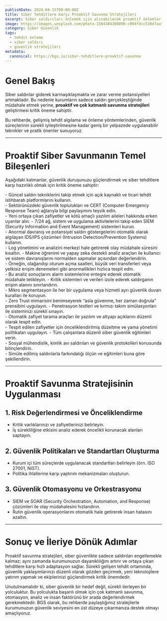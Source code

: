 ```yaml
---
publishDate: 2024-04-15T00:00:00Z
title: Siber Tehditlere Karşı Proaktif Savunma Stratejileri
excerpt: Siber saldırıları önlemek için alınabilecek proaktif önlemler ve gelişmiş tehdit algılama yöntemleri üzerine kapsamlı bir rehber.
image: https://images.unsplash.com/photo-1504384308090-c894fdcc538d?auto=format&fit=crop&w=1650&q=80
category: Siber Güvenlik
tags:
  - tehdit önleme
  - siber saldırı
  - güvenlik stratejileri
metadata:
  canonical: https://bgs.io/siber-tehditlere-proaktif-savunma
---
```



# Genel Bakış

Siber saldırılar giderek karmaşıklaşmakta ve zarar verme potansiyelleri artmaktadır. Bu nedenle kurumların sadece saldırı gerçekleştiğinde müdahale etmek yerine, **proaktif ve çok katmanlı savunma stratejileri** geliştirmesi kritik öneme sahiptir.

Bu rehberde, gelişmiş tehdit algılama ve önleme yöntemlerinden, güvenlik süreçlerinin sürekli iyileştirilmesine kadar geniş bir yelpazede uygulanabilir teknikler ve pratik öneriler sunuyoruz.

---

# Proaktif Siber Savunmanın Temel Bileşenleri

Aşağıdaki katmanlar, güvenlik duruşunuzu güçlendirmek ve siber tehditlere karşı hazırlıklı olmak için kritik öneme sahiptir:

<DListItem dt="Tehdit İstihbaratı ve Bilgi Paylaşımı">
  - Güncel saldırı tekniklerini takip etmek için açık kaynaklı ve ticari tehdit istihbaratı platformlarını kullanın.<br />
  - Sektörünüzdeki güvenlik toplulukları ve CERT (Computer Emergency Response Team) ağlarıyla bilgi paylaşımını teşvik edin.<br />
  - Yeni ortaya çıkan zafiyetler ve kötü amaçlı yazılım aileleri hakkında erken uyarılar alın.
</DListItem>

<DListItem dt="Sürekli Güvenlik İzleme (Continuous Monitoring)">
  - 7/24 ağ, sistem ve uygulama aktivitelerini takip eden SIEM (Security Information and Event Management) sistemleri kurun.<br />
  - Anormal davranış ve potansiyel saldırı göstergelerini otomatik olarak algılayan IDS/IPS çözümleri (Intrusion Detection/Prevention Systems) kullanın.<br />
  - Log yönetimini ve analizini merkezi hale getirerek olay müdahale süresini kısaltın.
</DListItem>

<DListItem dt="Davranış Analitiği ve Anomali Tespiti">
  - Makine öğrenimi ve yapay zeka destekli analiz araçları ile kullanıcı ve sistem davranışlarını normalden sapmalar açısından değerlendirin.<br />
  - Örneğin, olağandışı oturum açma saatleri, büyük veri transferleri veya yetkisiz erişim denemeleri gibi anormallikleri hızlıca tespit edin.<br />
  - Bu analiz sonuçlarını alarm sistemlerine entegre ederek otomatik müdahale tetikleyin.
</DListItem>

<DListItem dt="Ağ ve Sistem Segmentasyonu">
  - Kritik sistemleri ve verileri izole ederek saldırganın erişim alanını sınırlandırın.<br />
  - Mikro segmentasyon ile her bir uygulama veya hizmeti ayrı güvenlik duvarı kuralları ile koruyun.<br />
  - Zero Trust mimarisini benimseyerek “asla güvenme, her zaman doğrula” prensibini uygulayın.
</DListItem>

<DListItem dt="Düzenli Güvenlik Testleri ve Zafiyet Yönetimi">
  - Penetrasyon testleri ve kırmızı takım simülasyonları ile sisteminizi sürekli sınayın.<br />
  - Otomatik zafiyet tarama araçları ile yazılım ve altyapı açıklarını düzenli olarak tespit edin.<br />
  - Tespit edilen zafiyetler için önceliklendirilmiş düzeltme ve yama yönetimi politikaları uygulayın.
</DListItem>

<DListItem dt="Eğitim ve Farkındalık Programları">
  - Tüm çalışanlara düzenli siber güvenlik eğitimleri verin.<br />
  - Sosyal mühendislik, kimlik avı saldırıları ve güvenlik protokolleri konusunda bilinçlendirin.<br />
  - Simüle edilmiş saldırılarla farkındalığı ölçün ve eğitimleri buna göre şekillendirin.
</DListItem>

---

# Proaktif Savunma Stratejisinin Uygulanması

## 1. Risk Değerlendirmesi ve Önceliklendirme

- Kritik varlıklarınızı ve zafiyetlerinizi belirleyin.
- İş sürekliliğine etkisini analiz ederek öncelikli korunacak alanları saptayın.

## 2. Güvenlik Politikaları ve Standartları Oluşturma

- Kurum içi tüm süreçlerde uygulanacak standartları belirleyin (örn. ISO 27001, NIST).
- Politika ihlallerine karşı yaptırım mekanizmaları oluşturun.

## 3. Güvenlik Otomasyonu ve Orkestrasyonu

- SIEM ve SOAR (Security Orchestration, Automation, and Response) çözümleri ile olay müdahalesini hızlandırın.
- Rutin güvenlik operasyonlarını otomatik hale getirerek insan hatasını azaltın.

---

# Sonuç ve İleriye Dönük Adımlar

Proaktif savunma stratejileri, siber güvenlikte sadece saldırıları engellemekle kalmaz; aynı zamanda kurumunuzun dayanıklılığını artırır ve ortaya çıkan tehditlere karşı hızlı adaptasyon sağlar. Sürekli gelişen tehdit ortamında, güvenlik yaklaşımlarınızı düzenli olarak gözden geçirmek, yeni teknolojilere yatırım yapmak ve ekiplerinizi güçlendirmek kritik önemdedir.

Unutulmamalıdır ki, siber güvenlik bir hedef değil, sürekli ilerleyen bir yolculuktur. Bu yolculukta başarılı olmak için çok katmanlı savunma, otomasyon, analiz ve insan faktörünü bir arada değerlendirmek gerekmektedir. BGS olarak, bu rehberde paylaştığımız stratejilerle kurumunuzun güvenlik seviyesini en üst düzeye çıkarmanıza destek olmayı amaçlıyoruz.
